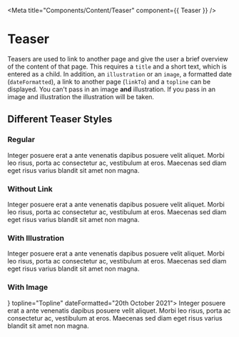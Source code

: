 
<Meta
  title="Components/Content/Teaser"
  component={{ Teaser }} />

# Teaser
Teasers are used to link to another page and give the user a brief overview of the content of that page.
This requires a `title` and a short text, which is entered as a child.
In addition, an `illustration` or an `image`, a formatted date (`dateFormatted`), a link to another page (`linkTo`) and a `topline` can be displayed.
You can't pass in an image **and** illustration. If you pass in an image and illustration the illustration will be taken.

<ArgsTable of={Teaser} />

## Different Teaser Styles

### Regular
<Canvas>
  <Story name="Regular">
    <Teaser
      title="Teaser Title"
      linkTo='#'>
      Integer posuere erat a ante venenatis dapibus posuere velit aliquet. Morbi leo risus, porta ac consectetur ac,
      vestibulum at eros. Maecenas sed diam eget risus varius blandit sit amet non magna.
    </Teaser>
  </Story>
</Canvas>

### Without Link
<Canvas>
  <Story name="Without Link">
    <Teaser
      title="Teaser Title">
      Integer posuere erat a ante venenatis dapibus posuere velit aliquet. Morbi leo risus, porta ac consectetur ac,
      vestibulum at eros. Maecenas sed diam eget risus varius blandit sit amet non magna.
    </Teaser>
  </Story>
</Canvas>

### With Illustration
<Canvas>
  <Story name="With Illustration">
    <Teaser
      title="Teaser Title"
      linkTo='#'
      illustration='radar_030'>
      Integer posuere erat a ante venenatis dapibus posuere velit aliquet. Morbi leo risus, porta ac consectetur ac,
      vestibulum at eros. Maecenas sed diam eget risus varius blandit sit amet non magna.
    </Teaser>
  </Story>
</Canvas>

### With Image
<Canvas>
  <Story name="With Image">
    <Teaser
      title="Teaser Title"
      linkTo='#'
      image={<img style={{ width: "100%" }} src={ExampleImage} alt="" />}
      topline="Topline"
      dateFormatted="20th October 2021">
      Integer posuere erat a ante venenatis dapibus posuere velit aliquet. Morbi leo risus, porta ac consectetur ac,
      vestibulum at eros. Maecenas sed diam eget risus varius blandit sit amet non magna.
    </Teaser>
  </Story>
</Canvas>
